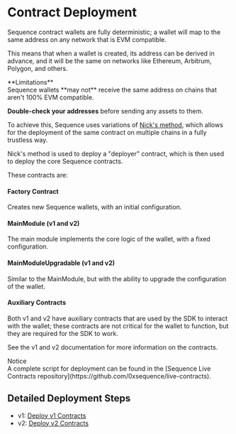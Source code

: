 
# Contract Deployment

Sequence contract wallets are fully deterministic; a wallet will map to the same address on any network that is EVM compatible.

This means that when a wallet is created, its address can be derived in advance, and it will be the same on networks like Ethereum, Arbitrum, Polygon, and others.

<Callout type="warning">
  **Limitations**<br />
  Sequence wallets **may not** receive the same address on chains that aren't 100% EVM compatible.

  **Double-check your addresses** before sending any assets to them.
</Callout>

To achieve this, Sequence uses variations of [Nick's method](https://weka.medium.com/how-to-send-ether-to-11-440-people-187e332566b7), which allows for the deployment of the same contract on multiple chains in a fully trustless way.

Nick's method is used to deploy a "deployer" contract, which is then used to deploy the core Sequence contracts.

These contracts are:

#### Factory Contract

Creates new Sequence wallets, with an initial configuration.

#### MainModule (v1 and v2)

The main module implements the core logic of the wallet, with a fixed configuration.

#### MainModuleUpgradable (v1 and v2)

Similar to the MainModule, but with the ability to upgrade the configuration of the wallet.

#### Auxiliary Contracts

Both v1 and v2 have auxiliary contracts that are used by the SDK to interact with the wallet; these contracts are not critical for the wallet to function, but they are required for the SDK to work.

See the v1 and v2 documentation for more information on the contracts.

<Callout type="info">
  Notice<br/>A complete script for deployment can be found in the [Sequence Live Contracts repository](https://github.com/0xsequence/live-contracts).
</Callout>

## Detailed Deployment Steps

- v1: [Deploy v1 Contracts](/solutions/technical-references/internals/v1/01-deploy)
- v2: [Deploy v2 Contracts](/solutions/technical-references/internals/v2/01-deploy)